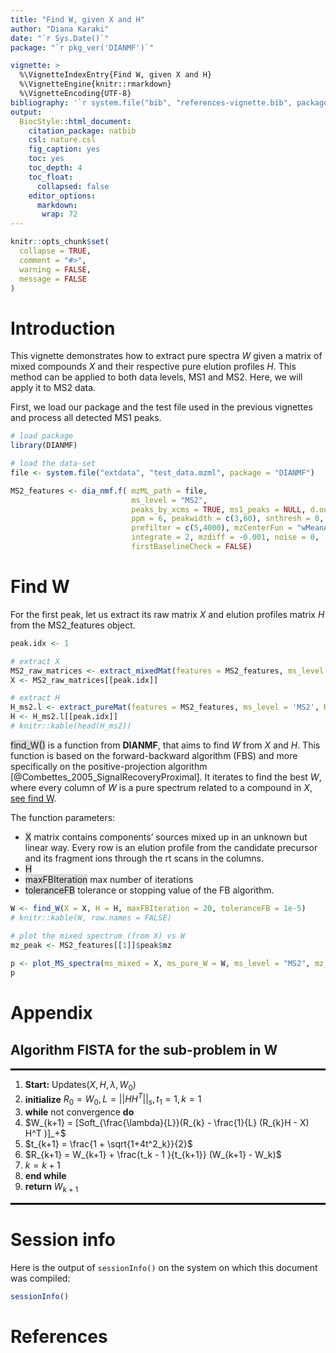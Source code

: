```yaml
---
title: "Find W, given X and H"
author: "Diana Karaki"
date: "`r Sys.Date()`"
package: "`r pkg_ver('DIANMF')`"

vignette: >
  %\VignetteIndexEntry{Find W, given X and H}
  %\VignetteEngine{knitr::rmarkdown}
  %\VignetteEncoding{UTF-8}
bibliography: '`r system.file("bib", "references-vignette.bib", package = "DIANMF")`'
output: 
  BiocStyle::html_document:
    citation_package: natbib
    csl: nature.csl
    fig_caption: yes
    toc: yes
    toc_depth: 4
    toc_float:
      collapsed: false
    editor_options: 
      markdown: 
       wrap: 72
---
```


```r
knitr::opts_chunk$set(
  collapse = TRUE,
  comment = "#>",
  warning = FALSE,
  message = FALSE
)
```


# Introduction
This vignette demonstrates how to extract pure spectra $W$ given a matrix of mixed compounds $X$ and their respective pure elution profiles $H$. This method can be applied to both data levels, MS1 and MS2. Here, we will apply it to MS2 data.

First, we load our package and the test file used in the previous vignettes and process all detected MS1 peaks.

```r
# load package
library(DIANMF)

# load the data-set
file <- system.file("extdata", "test_data.mzml", package = "DIANMF")
```

```r
MS2_features <- dia_nmf.f( mzML_path = file,
                           ms_level = "MS2",
                           peaks_by_xcms = TRUE, ms1_peaks = NULL, d.out = NULL,
                           ppm = 6, peakwidth = c(3,60), snthresh = 0,
                           prefilter = c(5,4000), mzCenterFun = "wMeanApex3",
                           integrate = 2, mzdiff = -0.001, noise = 0,
                           firstBaselineCheck = FALSE)
```

# Find W
For the first peak, let us extract its raw matrix $X$ and elution profiles matrix $H$ from the MS2_features object.

```r
peak.idx <- 1

# extract X
MS2_raw_matrices <- extract_mixedMat(features = MS2_features, ms_level = 'MS2')
X <- MS2_raw_matrices[[peak.idx]]

# extract H
H_ms2.l <- extract_pureMat(features = MS2_features, ms_level = 'MS2', H = TRUE)
H <- H_ms2.l[[peak.idx]]
# knitr::kable(head(H_ms2))
```

<span style="background-color: rgba(169, 169, 169, 0.4);">find_W()</span> is a function from **DIANMF**, that aims to find $W$ from $X$ and $H$. This function is based on the forward-backward algorithm (FBS) and more specifically on the positive-projection algorithm [@Combettes_2005_SignalRecoveryProximal]. It iterates to find the best $W$, where every column of $W$ is a pure spectrum related to a compound in $X$, [see find W](#caseW). 

The function parameters:

* <span style="background-color: rgba(169, 169, 169, 0.4);">X</span> matrix contains components' sources mixed up in an unknown but linear way. Every row is an elution profile from the candidate precursor and its fragment ions through the rt scans in the columns.
* <span style="background-color: rgba(169, 169, 169, 0.4);">H</span>
* <span style="background-color: rgba(169, 169, 169, 0.4);">maxFBIteration</span> max number of iterations
* <span style="background-color: rgba(169, 169, 169, 0.4);">toleranceFB</span> tolerance or stopping value of the FB algorithm.

```r
W <- find_W(X = X, H = H, maxFBIteration = 20, toleranceFB = 1e-5)
# knitr::kable(W, row.names = FALSE)

# plot the mixed spectrum (from X) vs W
mz_peak <- MS2_features[[1]]$peak$mz
  
p <- plot_MS_spectra(ms_mixed = X, ms_pure_W = W, ms_level = "MS2", mz_prec = mz_peak, choosen_comp = "")
p
```

# Appendix 

## Algorithm FISTA for the sub-problem in W {#caseW}
<hr style="border: 1px solid black;">

1.  **Start:** Updates$(X, H, \lambda, W_{0})$
1.  **initialize** $R_{0}=W_{0},  L=||HH^{T}||_{s},  t_1=1,  k=1$
1.  **while** not convergence **do**
1.  $W_{k+1} = [Soft_{\frac{\lambda}{L}}(R_{k} - \frac{1}{L} (R_{k}H - X) H^T )]_+$
1.  $t_{k+1} = \frac{1 + \sqrt{1+4t^2_k}}{2}$
1.  $R_{k+1} = W_{k+1} + \frac{t_k - 1 }{t_{k+1}} (W_{k+1} - W_k)$
1.  $k = k + 1$
1.  **end while**
1.  **return** $W_{k+1}$

<hr style="border: 1px solid black;">



# Session info
Here is the output of `sessionInfo()` on the system on which this document was compiled:

```r
sessionInfo()
```

# References


